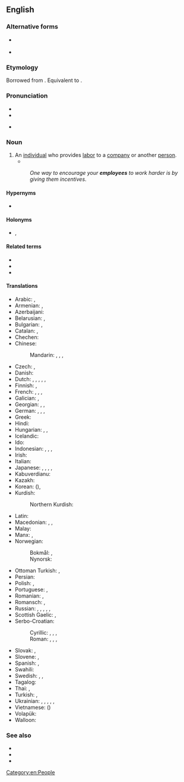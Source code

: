 {{also|employée}}
==English==

===Alternative forms===
* {{l|en|employe}} {{q|dated}}
* {{l|en|employé}} {{q|dated}}

===Etymology===
Borrowed from {{bor|en|frm|employé}}. Equivalent to {{suffix|en|employ|ee}}.

===Pronunciation===
* {{IPA|en|/ɛmplɔɪˈiː/|/ˌɛmˈplɔɪiː/|/(ˌ)ɪm-/}}
* {{audio|en|en-us-employee.ogg|Audio (US)}}

* {{rhymes|en|iː}}

===Noun===
{{wikipedia}}
{{en-noun}}

# An [[individual]] who provides [[labor]] to a [[company]] or another [[person]].
#* {{quote-book|en|year=1905|author=[[w:Emma Orczy|Baroness Emmuska Orczy]]
|title=[[w:The Case of Miss Elliott|The Hocussing of Cigarette]]
|chapter=2|url=http://openlibrary.org/works/OL8479084W
|passage=No one, however, would have anything to do with him, as Mr. Keeson's orders in those respects were very strict&thinsp;; he had often threatened any one of his''' ''employés'' '''with instant dismissal if he found him in company with one of these touts.}}
#: ''One way to encourage your '''employees''' to work harder is by giving them incentives''.

====Hypernyms====
* {{l|en|worker}}

====Holonyms====
* {{l|en|business}}, {{l|en|company}}

====Related terms====
* {{l|en|employée}}
* {{l|en|employer}}
* {{l|en|employment}}

====Translations====
{{trans-top|individual who provides labor to a company or another person}}
* Arabic: {{t|ar|مُوَظَّف|m}}, {{t|ar|مُوَظَّفَة|f}}
* Armenian: {{t+|hy|աշխատող}}, {{t+|hy|աշխատակից}}
* Azerbaijani: {{t+|az|əməkdaş}}
* Belarusian: {{t|be|супрацо́ўнік|m}}, {{t|be|супрацо́ўніца|f}}
* Bulgarian: {{t+|bg|слу́жещ|m|sc=Cyrl}}, {{t+|bg|слу́жеща|f}}
* Catalan: {{t|ca|empleat|m}}, {{t|ca|empleada|f}}
* Chechen: {{t|ce|белхало}}
* Chinese:
*: Mandarin: {{t+|cmn|僱員|sc=Hani}}, {{t+|cmn|雇员|tr=gùyuán|sc=Hani}}, {{t+|cmn|職員|sc=Hani}}, {{t+|cmn|职员|tr=zhíyuán|sc=Hani}}
* Czech: {{t+|cs|zaměstnanec|m}}, {{t+|cs|zaměstnankyně|f}}
* Danish: {{t|da|ansat|c}}
* Dutch: {{t+|nl|bediende|m|f}}, {{t+|nl|werknemer|m}}, {{t+|nl|werkneemster|f}}, {{t+|nl|medewerker|m}}, {{t+|nl|medewerkster|f}}, 
* Finnish: {{t+|fi|virkailija}}, {{t+|fi|työntekijä}}
* French: {{t+|fr|employé|m}}, {{t+|fr|employée|f}}, {{t+|fr|salarié|m}}, {{t+|fr|salariée|f}}
* Galician: {{t+|gl|empregado|m}}, {{t|gl|empregada|f}}
* Georgian: {{t|ka|მოსამსახურე}}, {{t|ka|დასაქმებული}}, {{t|ka|თანამშრომელი}}
* German: {{t+|de|Arbeitnehmer|m}}, {{t+|de|Arbeitnehmerin|f}}, {{t+|de|Angestellter|m}}, {{t+|de|Angestellte|f}}
* Greek: {{t+|el|υπάλληλος|c}}
* Hindi: {{t+|hi|कर्मचारी|m}}
* Hungarian: {{t+|hu|munkavállaló}}, {{t+|hu|alkalmazott}}, {{t+|hu|dolgozó}}
* Icelandic: {{t+|is|starfsmaður|m}}
* Ido: {{t+|io|employato}}
* Indonesian: {{t+|id|pegawai}}, {{t+|id|pekerja}}, {{t+|id|karyawan|m}}, {{t+|id|karyawati|f}}
* Irish: {{t|ga|fostaí|m}}
* Italian: {{t+|it|dipendente|mf}}
* Japanese: {{t+|ja|従業員|tr=じゅうぎょういん, jūgyōin|sc=Jpan}}, {{t+|ja|雇員|tr=こいん, koin|sc=Jpan}}, {{t+|ja|勤務員|tr=きんむいん, kinmuin|sc=Jpan}}, {{t|ja|使用人|tr=しようにん, shiyōin|sc=Jpan}}, {{t+|ja|職員|tr=しょくいん, shokuin}}
* Kabuverdianu: {{t|kea|enpregada}}
* Kazakh: {{t+|kk|қызметкер}}
* Korean: {{t+|ko|직원}} ({{t+|ko|職員}}), {{t+|ko|종업원}}
* Kurdish:
*: Northern Kurdish: {{t+|kmr|karker|m|f}}
{{trans-mid}}
* Latin: {{t|la|conductus|m}}
* Macedonian: {{t|mk|вработен|m}}, {{t|mk|работник|m}}, {{t|mk|службеник|m}}
* Malay: {{t|ms|pekerja}}
* Manx: {{t|gv|failleydagh|m}}, {{t|gv|obbree|m}}
* Norwegian:
*: Bokmål: {{t|nb|arbeidstaker|m}}, {{t|nb|ansatte|p}} {{q|cf. [[ansatt]], [[ansette]]}}
*: Nynorsk: {{t|nn|arbeidstakar|m}}
* Ottoman Turkish: {{t|ota|چالیشان|tr=çalışan|sc=ota-Arab}}, {{t|ota|موظف|tr=muwazzaf|sc=ota-Arab}}
* Persian: {{t+|fa|کارمند|tr=kârmand}}
* Polish: {{t+|pl|pracownik|m}}, {{t+|pl|pracownica|f}}
* Portuguese: {{t+|pt|empregado|m}}, {{t+|pt|empregada|f}}
* Romanian: {{t+|ro|angajat|m}}, {{t+|ro|angajată|f}}
* Romansch: {{t|rm|emploià|m}}, {{t|rm|emploiada|f}}
* Russian: {{t+|ru|рабо́тник|m}}, {{t+|ru|рабо́тница|f}}, {{t+|ru|слу́жащий|m}}, {{t+|ru|слу́жащая|f}}, {{t+|ru|сотру́дник|m}}, {{t+|ru|сотру́дница|f}}
* Scottish Gaelic: {{t|gd|cosnaiche|m}}, {{t|gd|neach-obrach|m}}
* Serbo-Croatian:
*: Cyrillic: {{t|sh|запосленик|m}}, {{t|sh|послопримац|m}}, {{t|sh|радник|m}}, {{t|sh|радница|f}}
*: Roman: {{t+|sh|zaposlenik|m}}, {{t+|sh|posloprimac|m}}, {{t+|sh|radnik|m}}, {{t+|sh|radnica|f}}
* Slovak: {{t|sk|zamestnanec|m}}, {{t|sk|zamestnankyňa|f}}
* Slovene: {{t|sl|nameščenec|m}}, {{t|sl|nameščenka|f}}
* Spanish: {{t+|es|empleado|m}}, {{t+|es|empleada|f}}
* Swahili: {{t+|sw|mwajiriwa}}
* Swedish: {{t+|sv|anställd|c}}, {{t+|sv|arbetstagare|c}}, {{t+|sv|medarbetare|c}}
* Tagalog: {{t|tl|kawani}}
* Thai: {{t+|th|ลูกจ้าง}}, {{t+|th|พนักงาน}}
* Turkish: {{t+|tr|çalışan}}, {{t+|tr|personel}}
* Ukrainian: {{t|uk|робітни́к|m}}, {{t|uk|робітни́ця|f}}, {{t+|uk|працівни́к|m}}, {{t+|uk|працівни́ця|f}}, {{t|uk|співробітни́к|m}}, {{t|uk|співробітни́ця|f}}
* Vietnamese: {{t+|vi|nhân viên}} ({{t|vi|人員|sc=Hani}})
* Volapük: {{t|vo|vobükäb}}
* Walloon: {{t+|wa|eployî|m}}
{{trans-bottom}}

===See also===
* {{l|en|payroll}}
* {{l|en|taxes}}
* {{l|en|work}}

[[Category:en:People]]